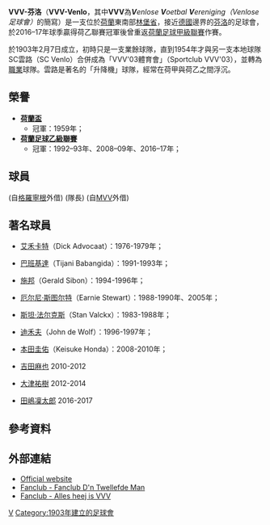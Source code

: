 {{NoteTA|G1=足球|G2=荷蘭足球聯賽
|1=zh:芬洛; zh-cn:芬洛; zh-hk:雲路; zh-tw:芬洛;
}} 
{{Football club infobox
| clubname   = 芬洛<br />''VVV-Venlo''
| image      = VVV Venlo.svg
| fullname   = '''V'''enlose '''V'''oetbal '''V'''ereniging<br> Venlo
| nickname   = ''The Good Old''
| founded    = 1903年2月7日
| ground     = [[De_Koel|De Koel]]
| city       = [[芬洛|芬洛]]
| capacity   = 8,000
| chairman   = [[Hai_Berden|Hai Berden]]
| manager    = [[Maurice_Steijn|Maurice Steijn]]
| league     = [[荷蘭乙組足球聯賽|荷蘭乙組足球聯賽]]
| season     = 2021–22
| position   = 荷乙，第 10 位
| pattern_la1=|pattern_b1=|pattern_ra1=
| leftarm1=ffff00|body1=ffff00|rightarm1=ffff00|shorts1=000000|socks1=ffff00
| pattern_la2=|pattern_b2=|pattern_ra2=
| leftarm2=bde0f4|body2=bde0f4|rightarm2=bde0f4|shorts2=FFFFFF|socks2=bde0f4
}}
'''VVV-芬洛'''（'''VVV-Venlo'''，其中'''VVV'''為'''''V'''enlose '''V'''oetbal '''V'''ereniging（Venlose足球會）''的簡寫）是一支位於[[荷蘭|荷蘭]]東南部[[林堡省_(荷蘭)|林堡省]]，接近[[德國|德國]]邊界的[[芬洛|芬洛]]的足球會，於2016–17年球季贏得荷乙聯賽冠軍後曾重返[[荷蘭足球甲級聯賽|荷蘭足球甲級聯賽]]作賽。

於1903年2月7日成立，初時只是一支業餘球隊，直到1954年才與另一支本地球隊SC雲路（SC Venlo）合併成為「VVV'03體育會」（Sportclub VVV'03），並轉為[[職業|職業]]球隊。雲路是著名的「升降機」球隊，經常在荷甲與荷乙之間浮沉。

== 榮譽 ==
*'''[[荷蘭盃|荷蘭盃]]'''
**冠軍：1959年；
*'''[[荷蘭足球乙級聯賽|荷蘭足球乙級聯賽]]'''
**冠軍：1992–93年、2008–09年、2016–17年；

==球員==

{{Fs start}}
{{Fs player|no=1|nat=Netherlands|pos=GK|name=[[真坦拿|真坦拿]]}}
{{Fs player|no=2|nat=Netherlands|pos=DF|name=[[添士拿|添士拿]]}}
{{Fs player|no=3|nat=Netherlands|pos=DF|name=[[華迪倫|華迪倫]]}}
{{Fs player|no=4|nat=Netherlands|pos=DF|name=[[雲高尹|雲高尹]]}}
{{Fs player|no=5|nat=Netherlands|pos=DF|name=[[費奧倫|費奧倫]]}}
{{Fs player|no=6|nat=Belgium|pos=MF|name=[[堅利文斯|堅利文斯]]}}
{{Fs player|no=7|nat=Netherlands|pos=FW|name=[[史查根|史查根]]}}
{{Fs player|no=8|nat=Belgium|pos=MF|name=[[雲迪素|雲迪素]]}}
{{Fs player|no=9|nat=Netherlands|pos=FW|name=[[卡拉保|卡拉保]]}}
{{Fs player|no=10|nat=Spain|pos=MF|name=[[干沙路加西亞|干沙路加西亞]]}}(自[[格羅寧根|格羅寧根]]外借)
{{Fs player|no=14|nat=Nigeria|pos=FW|name=[[烏捷保|烏捷保]]}}
{{Fs player|no=15|nat=Netherlands|pos=FW|name=[[艾哈夏奧爾|艾哈夏奧爾]]}}
{{Fs player|no=16|nat=Belgium|pos=GK|name=[[比高爾斯|比高爾斯]]}}
{{fs mid}}
{{Fs player|no=17|nat=Netherlands|pos=DF|name=[[迪列特|迪列特]]}}
{{Fs player|no=18|nat=Netherlands|pos=MF|name=[[奧沙亞|奧沙亞]]}}
{{Fs player|no=19|nat=Nigeria|pos=DF|name=[[尼古美|尼古美]]}}
{{Fs player|no=20|nat=Netherlands|pos=FW|name=[[布曼斯|布曼斯]]}}
{{Fs player|no=21|nat=Portugal|pos=FW|name=[[迪奧高維亞拿|迪奧高維亞拿]]}}
{{Fs player|no=22|nat=Germany|pos=GK|name=[[波姆|波姆]]}}
{{Fs player|no=24|nat=Netherlands|pos=FW|name=[[戴特達|戴特達]]}}
{{Fs player|no=25|nat=Netherlands|pos=MF|name=[[達卡克|達卡克]]}}
{{Fs player|no=26|nat=Netherlands|pos=DF|name=[[亨利高靴斯|亨利高靴斯]]}}
{{Fs player|no=27|nat=Netherlands|pos=MF|name=[[柏奧維|柏奧維]]}}(隊長)
{{Fs player|no=30|nat=Belgium|pos=GK|name=[[保芬|保芬]]}}(自[[MVV|MVV]]外借)
{{Fs end}}

==著名球員==
* {{flagicon|Netherlands}} [[迪克·艾德沃卡特|艾禾卡特]]（Dick Advocaat）：1976-1979年； 
* {{flagicon|Nigeria}} [[蒂贾尼·巴班吉达|巴班基達]]（Tijani Babangida）：1991-1993年； 
* {{flagicon|Netherlands}} [[杰拉尔德·西邦|施邦]]（Gerald Sibon）：1994-1996年； 
* {{flagicon|United States}} [[厄尔尼·斯图尔特|厄尔尼·斯图尔特]]（Earnie Stewart）：1988-1990年、2005年； 
* {{flagicon|Netherlands}} [[斯坦·法尔克斯|斯坦·法尔克斯]]（Stan Valckx）：1983-1988年；
* {{flagicon|Netherlands}} [[John_de_Wolf|迪禾夫]]（John de Wolf）：1996-1997年；
* {{flagicon|Japan}} [[本田圭佑|本田圭佑]]（Keisuke Honda）：2008-2010年；
* {{flagicon|JPN}} [[吉田麻也|吉田麻也]] 2010-2012
* {{flagicon|JPN}} [[大津祐樹|大津祐樹]] 2012-2014
* {{flagicon|JPN}} [[田嶋凜太郎|田嶋凜太郎]] 2016-2017

==參考資料==
{{reflist}}

==外部連結==
*[http://www.vvv-venlo.nl/ Official website] {{Wayback|url=http://www.vvv-venlo.nl/ |date=20100209122517 }}
*[http://www.fanclub-vvv.nl/ Fanclub - Fanclub D'n Twellefde Man ] {{Wayback|url=http://www.fanclub-vvv.nl/ |date=20101213032248 }}
*[https://web.archive.org/web/20100708080340/http://www.allesheejisvvv.nl/ Fanclub - Alles heej is VVV ]

{{荷蘭足球甲組聯賽}}

[[Category:荷蘭足球俱樂部|V]]
[[Category:1903年建立的足球會|Category:1903年建立的足球會]]